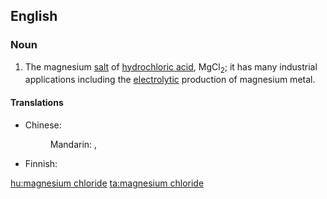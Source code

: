 ==English==

===Noun===
{{wikipedia}}
{{en-noun|head=[[magnesium]] [[chloride]]|-}}

#{{inorganic compound}} The magnesium [[salt]] of [[hydrochloric acid]], MgCl<sub>2</sub>; it has many industrial applications including the [[electrolytic]] production of magnesium metal.

====Translations====
{{trans-top|magnesium salt of hydrochloric acid}}
* Chinese:
*: Mandarin: {{t-|cmn|氯化鎂|sc=Hani}}, {{t-|cmn|氯化镁|tr=lǜhuàměi|sc=Hani}}
{{trans-mid}}
* Finnish: {{t-|fi|magnesiumkloridi}}
{{trans-bottom}}

[[hu:magnesium chloride]]
[[ta:magnesium chloride]]